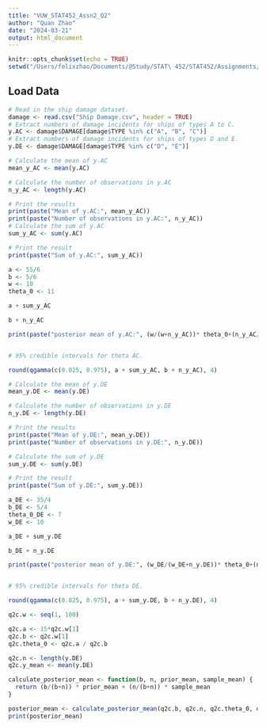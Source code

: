 ```yaml
---
title: "VUW_STAT452_Assn2_Q2"
author: "Quan Zhao"
date: "2024-03-21"
output: html_document
---
```


```r
knitr::opts_chunk$set(echo = TRUE)
setwd("/Users/felixzhao/Documents/@Study/STAT\ 452/STAT452/Assignments/2")
```

## Load Data

```r
# Read in the ship damage dataset.
damage <- read.csv("Ship Damage.csv", header = TRUE)
# Extract numbers of damage incidents for ships of types A to C.
y.AC <- damage$DAMAGE[damage$TYPE %in% c("A", "B", "C")]
# Extract numbers of damage incidents for ships of types D and E. 
y.DE <- damage$DAMAGE[damage$TYPE %in% c("D", "E")]
```

```r
# Calculate the mean of y.AC
mean_y_AC <- mean(y.AC)

# Calculate the number of observations in y.AC
n_y_AC <- length(y.AC)

# Print the results
print(paste("Mean of y.AC:", mean_y_AC))
print(paste("Number of observations in y.AC:", n_y_AC))
# Calculate the sum of y.AC
sum_y_AC <- sum(y.AC)

# Print the result
print(paste("Sum of y.AC:", sum_y_AC))

a <- 55/6
b <- 5/6
w <- 10
theta_0 <- 11

a + sum_y_AC

b + n_y_AC

print(paste("posterior mean of y.AC:", (w/(w+n_y_AC))* theta_0+(n_y_AC/(w+n_y_AC))*mean_y_AC))


# 95% credible intervals for theta AC.

round(qgamma(c(0.025, 0.975), a + sum_y_AC, b + n_y_AC), 4)

```

```r
# Calculate the mean of y.DE
mean_y.DE <- mean(y.DE)

# Calculate the number of observations in y.DE
n_y.DE <- length(y.DE)

# Print the results
print(paste("Mean of y.DE:", mean_y.DE))
print(paste("Number of observations in y.DE:", n_y.DE))

# Calculate the sum of y.DE
sum_y.DE <- sum(y.DE)

# Print the result
print(paste("Sum of y.DE:", sum_y.DE))

a_DE <- 35/4
b_DE <- 5/4
theta_0_DE <- 7
w_DE <- 10

a_DE + sum_y.DE

b_DE + n_y.DE

print(paste("posterior mean of y.DE:", (w_DE/(w_DE+n_y.DE))* theta_0+(n_y.DE/(w_DE+n_y.DE))*mean_y.DE))


# 95% credible intervals for theta DE.

round(qgamma(c(0.025, 0.975), a + sum_y.DE, b + n_y.DE), 4)

```


```r

q2c.w <- seq(1, 100)

q2c.a <- 15*q2c.w[1]
q2c.b <- q2c.w[1]
q2c.theta_0 <- q2c.a / q2c.b 

q2c.n <- length(y.DE)
q2c.y_mean <- mean(y.DE)

calculate_posterior_mean <- function(b, n, prior_mean, sample_mean) {
  return (b/(b+n)) * prior_mean + (n/(b+n)) * sample_mean
}

posterior_mean <- calculate_posterior_mean(q2c.b, q2c.n, q2c.theta_0, q2c.y_mean)
print(posterior_mean)
```   
